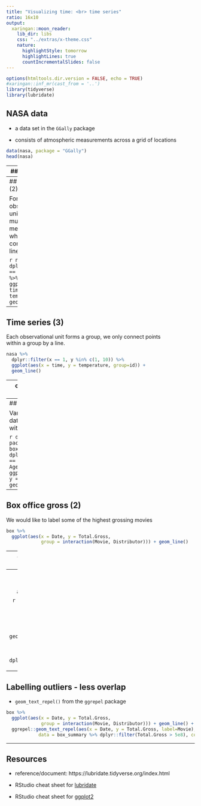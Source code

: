 ```yaml
---
title: "Visualizing time: <br> time series"
ratio: 16x10
output:
  xaringan::moon_reader:
    lib_dir: libs
    css: "../extras/x-theme.css"
    nature:
      highlightStyle: tomorrow
      highlightLines: true
      countIncrementalSlides: false
---
```


```r
options(htmltools.dir.version = FALSE, echo = TRUE)
#xaringan::inf_mr(cast_from = '..') 
library(tidyverse)
library(lubridate)
```

## NASA data

- a data set in the `GGally` package 

- consists of atmospheric measurements across a grid of locations 


```r
data(nasa, package = "GGally")
head(nasa)
```

---
## Time series

For each observational unit, we have multiple measurements

```r
nasa %>% 
  dplyr::filter(x == 1, y == 1) %>%
  ggplot(aes(x = time, y = temperature)) + 
  geom_point()
```

---
## Time series (2)

For each observational unit, we have multiple measurements which we connect by a line

```r
nasa %>% dplyr::filter(x == 1, y == 1) %>%
  ggplot(aes(x = time, y = temperature)) + geom_line()
```

---
## Time series (3)

Each observational unit forms a group, we only connect points <br>within a group by a line. 


```r
nasa %>% 
  dplyr::filter(x == 1, y %in% c(1, 10)) %>%
  ggplot(aes(x = time, y = temperature, group=id)) + 
  geom_line()
```

---
class: yourturn
# Your Turn  


- Load the `nasa` data from the package `GGally`  

- for one location, draw a time line of Ozone over the time frame (`time`).  

- Plot separate lines for each of the years, i.e. put `month` on the x-axis and `ozone` on the y-axis for the same location. Is there a seasonal pattern apparent?  

- Pick locations with x in 1:10 and y in 7:10. Plot temperature over time. Comment on the result.  


---
## Box office gross

Variables encoded as dates and times work with `ggplot2`  


```r
data(box, package="classdata")
box %>% 
  dplyr::filter(Movie == "The Avengers: Age of Ultron") %>%
  ggplot(aes(x = Date, y = Total.Gross)) + geom_line()
```

---
## Box office gross (2)

We would like to label some of the highest grossing movies  

```r
box %>% 
  ggplot(aes(x = Date, y = Total.Gross, 
             group = interaction(Movie, Distributor))) + geom_line()
```

---
class: yourturn
## Your Turn  
  

- Load the `box` data from the package `classdata`  

- For each movie and distributor, find: 

    (1) the highest total gross,  
  
    (2) the last date (and week) the movie was shown in theaters,  
  
    (3) the gross the movie made in the first week it was featured on the box office list.  


```r
box_summary <- box %>% 
  group_by(Movie, Distributor) %>%
  summarize(
    Date = max(Date),
    Week = max(Week),
    Total.Gross = max(Total.Gross),
    Gross = min(Total.Gross)
  )
```

---
## Labelling outliers

`geom_text()` needs aesthetics `x`, `y` and `label`

```r
box %>% 
  ggplot(aes(x = Date, y = Total.Gross, 
             group = interaction(Movie, Distributor))) + geom_line() +
  geom_text(aes(x = Date, y = Total.Gross, label=Movie), 
            data = box_summary %>% dplyr::filter(Total.Gross > 5e8))
```

---
## Labelling outliers - less overlap

- `geom_text_repel()` from the `ggrepel` package

```r
box %>% 
  ggplot(aes(x = Date, y = Total.Gross, 
             group = interaction(Movie, Distributor))) + geom_line() +
  ggrepel::geom_text_repel(aes(x = Date, y = Total.Gross, label=Movie), 
            data = box_summary %>% dplyr::filter(Total.Gross > 5e8), colour="grey50")
```

<!--
## Box office gross (3)


```r
box %>% filter(Week <= 5) %>%
  mutate(Year = year(Date)) %>%
  ggplot(aes(x = Week, y = Total.Gross, 
             group = interaction(Movie, Distributor))) + geom_line() +
  facet_grid(.~Year)
```
-->


---
## Resources

- reference/document: https://lubridate.tidyverse.org/index.html

- RStudio cheat sheet for [lubridate](https://rawgit.com/rstudio/cheatsheets/master/lubridate.pdf)

- RStudio cheat sheet for [ggplot2](https://github.com/rstudio/cheatsheets/blob/master/data-visualization-2.1.pdf)

